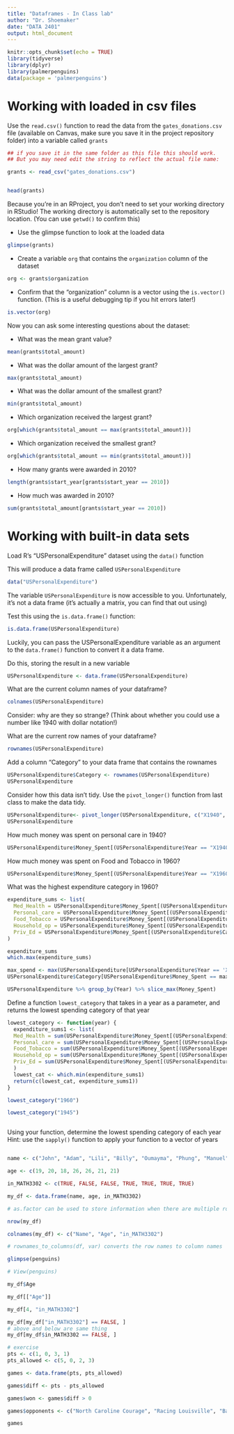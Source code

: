 ```yaml
---
title: "Dataframes - In Class lab"
author: "Dr. Shoemaker"
date: "DATA 2401"
output: html_document
---
```


```r
knitr::opts_chunk$set(echo = TRUE)
library(tidyverse)
library(dplyr)
library(palmerpenguins) 
data(package = 'palmerpenguins')
```

# Working with loaded in csv files


Use the `read.csv()` function to read the data from the `gates_donations.csv` file (available on Canvas, make sure you save it in the project repository folder) into a variable called `grants` 

```r
## if you save it in the same folder as this file this should work. 
## But you may need edit the string to reflect the actual file name: 

grants <- read_csv("gates_donations.csv")


head(grants)
```

Because you're in an RProject, you don't need to set your working directory in RStudio! The working directory is automatically set to the repository location. (You can use `getwd()` to confirm this)

- Use the glimpse function to look at the loaded data

```r
glimpse(grants)

```


- Create a variable `org` that contains the `organization` column of the dataset

```r
org <- grants$organization

```


- Confirm that the "organization" column is a vector using the `is.vector()` function. (This is a useful debugging tip if you hit errors later!)

```r
is.vector(org)

```


Now you can ask some interesting questions about the dataset:

- What was the mean grant value?

```r
mean(grants$total_amount)
```


- What was the dollar amount of the largest grant?

```r
max(grants$total_amount)
```


- What was the dollar amount of the smallest grant?

```r
min(grants$total_amount)
```


- Which organization received the largest grant?

```r
org[which(grants$total_amount == max(grants$total_amount))]

```


- Which organization received the smallest grant?

```r
org[which(grants$total_amount == min(grants$total_amount))]
```

- How many grants were awarded in 2010?

```r
length(grants$start_year[grants$start_year == 2010])
```

- How much was awarded in 2010? 

```r
sum(grants$total_amount[grants$start_year == 2010])
```


# Working with built-in data sets

Load R's "USPersonalExpenditure" dataset using the `data()` function

This will produce a data frame called `USPersonalExpenditure`
```r
data("USPersonalExpenditure")
```

The variable `USPersonalExpenditure` is now accessible to you. Unfortunately, it's not a data frame (it's actually a matrix, you can find that out using) 

Test this using the `is.data.frame()` function:

```r
is.data.frame(USPersonalExpenditure)
```

Luckily, you can pass the USPersonalExpenditure variable as an argument to the `data.frame()` function to convert it a data frame.

Do this, storing the result in a new variable

```r
USPersonalExpenditure <- data.frame(USPersonalExpenditure)
```


What are the current column names of your dataframe?
```r
colnames(USPersonalExpenditure)
```


Consider: why are they so strange? (Think about whether you could use a number like 1940 with dollar notation!)

What are the current row names of your dataframe?
```r
rownames(USPersonalExpenditure)
```


Add a column "Category" to your data frame that contains the rownames

```r
USPersonalExpenditure$Category <- rownames(USPersonalExpenditure)
USPersonalExpenditure
```

Consider how this data isn't tidy. Use the `pivot_longer()` function from last class to make the data tidy. 

```r
USPersonalExpenditure<- pivot_longer(USPersonalExpenditure, c("X1940", "X1945", "X1950", "X1955", "X1960"), names_to="Year", values_to="Money_Spent")
USPersonalExpenditure
```


How much money was spent on personal care in 1940?
```r
USPersonalExpenditure$Money_Spent[(USPersonalExpenditure$Year == "X1940") & (USPersonalExpenditure$Category == "Personal Care")]
```


How much money was spent on Food and Tobacco in 1960?
```r
USPersonalExpenditure$Money_Spent[(USPersonalExpenditure$Year == "X1960") & (USPersonalExpenditure$Category == "Food and Tobacco")]

```


What was the highest expenditure category in 1960?
```r
expenditure_sums <- list(
  Med_Health = USPersonalExpenditure$Money_Spent[(USPersonalExpenditure$Category == "Medical and Health") & (USPersonalExpenditure$Year == "X1960")],            
  Personal_care = USPersonalExpenditure$Money_Spent[(USPersonalExpenditure$Category == "Personal Care") & (USPersonalExpenditure$Year == "X1960")], 
  Food_Tobacco = USPersonalExpenditure$Money_Spent[(USPersonalExpenditure$Category == "Food and Tobacco") & (USPersonalExpenditure$Year == "X1960")], 
  Household_op = USPersonalExpenditure$Money_Spent[(USPersonalExpenditure$Category == "Household Operation") & (USPersonalExpenditure$Year == "X1960")], 
  Priv_Ed = USPersonalExpenditure$Money_Spent[(USPersonalExpenditure$Category == "Private Education") & (USPersonalExpenditure$Year == "X1960")]
)

expenditure_sums
which.max(expenditure_sums)

max_spend <- max(USPersonalExpenditure[USPersonalExpenditure$Year == 'X1960', 'Money_Spent'])
USPersonalExpenditure$Category[USPersonalExpenditure$Money_Spent == max_spend] 

USPersonalExpenditure %>% group_by(Year) %>% slice_max(Money_Spent)
```


Define a function `lowest_category` that takes in a year as a parameter, and returns the lowest spending category of that year
```r
lowest_category <- function(year) {
  expenditure_sums1 <- list(
  Med_Health = sum(USPersonalExpenditure$Money_Spent[(USPersonalExpenditure$Category == "Medical and Health") & (USPersonalExpenditure$Year == paste0("X", year))]),  
  Personal_care = sum(USPersonalExpenditure$Money_Spent[(USPersonalExpenditure$Category == "Personal Care") & (USPersonalExpenditure$Year == paste0("X", year))]), 
  Food_Tobacco = sum(USPersonalExpenditure$Money_Spent[(USPersonalExpenditure$Category == "Food and Tobacco") & (USPersonalExpenditure$Year == paste0("X", year))]), 
  Household_op = sum(USPersonalExpenditure$Money_Spent[(USPersonalExpenditure$Category == "Household Operation") & (USPersonalExpenditure$Year == paste0("X", year))]), 
  Priv_Ed = sum(USPersonalExpenditure$Money_Spent[(USPersonalExpenditure$Category == "Private Education") & (USPersonalExpenditure$Year == paste0("X", year))])
  )
  lowest_cat <- which.min(expenditure_sums1)
  return(c(lowest_cat, expenditure_sums1))
}

lowest_category("1960")

lowest_category("1945")

```

```r

```


Using your function, determine the lowest spending category of each year
Hint: use the `sapply()` function to apply your function to a vector of years

```r

```

``` r
name <- c("John", "Adam", "Lili", "Billy", "Oumayma", "Phung", "Manuel")

age <- c(19, 20, 18, 26, 26, 21, 21)

in_MATH3302 <- c(TRUE, FALSE, FALSE, TRUE, TRUE, TRUE, TRUE)

my_df <- data.frame(name, age, in_MATH3302)

# as.factor can be used to store information when there are multiple rows with the same piece of information in a column

nrow(my_df)

colnames(my_df) <- c("Name", "Age", "in_MATH3302")

# rownames_to_columns(df, var) converts the row names to column names

glimpse(penguins)

# View(penguins)

my_df$Age

my_df[["Age"]]

my_df[4, "in_MATH3302"]

my_df[my_df["in_MATH3302"] == FALSE, ]
# above and below are same thing
my_df[my_df$in_MATH3302 == FALSE, ]

# exercise
pts <- c(1, 0, 3, 1)
pts_allowed <- c(5, 0, 2, 3)

games <- data.frame(pts, pts_allowed)

games$diff <- pts - pts_allowed

games$won <- games$diff > 0

games$opponents <- c("North Caroline Courage", "Racing Louisville", "Bay FC", "Washington Spirit")

games
```